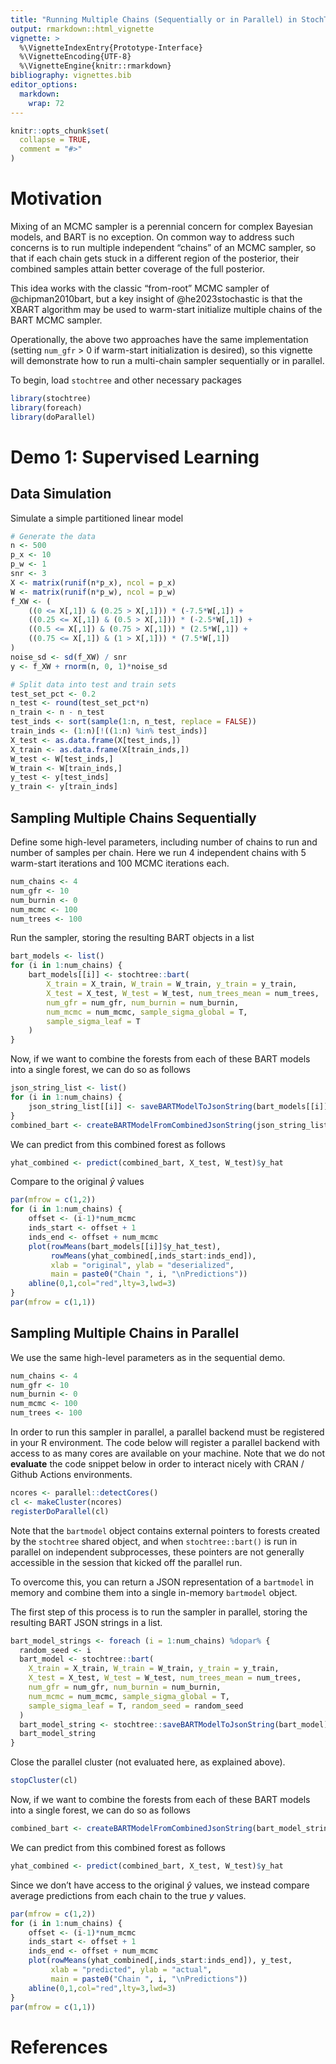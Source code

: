 ```yaml
---
title: "Running Multiple Chains (Sequentially or in Parallel) in StochTree"
output: rmarkdown::html_vignette
vignette: >
  %\VignetteIndexEntry{Prototype-Interface}
  %\VignetteEncoding{UTF-8}
  %\VignetteEngine{knitr::rmarkdown}
bibliography: vignettes.bib
editor_options: 
  markdown: 
    wrap: 72
---
```


```r
knitr::opts_chunk$set(
  collapse = TRUE,
  comment = "#>"
)
```

# Motivation

Mixing of an MCMC sampler is a perennial concern for complex Bayesian models, 
and BART is no exception. On common way to address such concerns is to run 
multiple independent "chains" of an MCMC sampler, so that if each chain gets 
stuck in a different region of the posterior, their combined samples attain 
better coverage of the full posterior.

This idea works with the classic "from-root" MCMC sampler of @chipman2010bart, 
but a key insight of @he2023stochastic is that the XBART algorithm may be used 
to warm-start initialize multiple chains of the BART MCMC sampler. 

Operationally, the above two approaches have the same implementation (setting 
`num_gfr` > 0 if warm-start initialization is desired), so this vignette will 
demonstrate how to run a multi-chain sampler sequentially or in parallel.

To begin, load `stochtree` and other necessary packages

```r
library(stochtree)
library(foreach)
library(doParallel)
```

# Demo 1: Supervised Learning

## Data Simulation

Simulate a simple partitioned linear model

```r
# Generate the data
n <- 500
p_x <- 10
p_w <- 1
snr <- 3
X <- matrix(runif(n*p_x), ncol = p_x)
W <- matrix(runif(n*p_w), ncol = p_w)
f_XW <- (
    ((0 <= X[,1]) & (0.25 > X[,1])) * (-7.5*W[,1]) + 
    ((0.25 <= X[,1]) & (0.5 > X[,1])) * (-2.5*W[,1]) + 
    ((0.5 <= X[,1]) & (0.75 > X[,1])) * (2.5*W[,1]) + 
    ((0.75 <= X[,1]) & (1 > X[,1])) * (7.5*W[,1])
)
noise_sd <- sd(f_XW) / snr
y <- f_XW + rnorm(n, 0, 1)*noise_sd

# Split data into test and train sets
test_set_pct <- 0.2
n_test <- round(test_set_pct*n)
n_train <- n - n_test
test_inds <- sort(sample(1:n, n_test, replace = FALSE))
train_inds <- (1:n)[!((1:n) %in% test_inds)]
X_test <- as.data.frame(X[test_inds,])
X_train <- as.data.frame(X[train_inds,])
W_test <- W[test_inds,]
W_train <- W[train_inds,]
y_test <- y[test_inds]
y_train <- y[train_inds]
```

## Sampling Multiple Chains Sequentially

Define some high-level parameters, including number of chains to run and number of 
samples per chain. Here we run 4 independent chains with 5 warm-start iterations 
and 100 MCMC iterations each.

```r
num_chains <- 4
num_gfr <- 10
num_burnin <- 0
num_mcmc <- 100
num_trees <- 100
```

Run the sampler, storing the resulting BART objects in a list

```r
bart_models <- list()
for (i in 1:num_chains) {
    bart_models[[i]] <- stochtree::bart(
        X_train = X_train, W_train = W_train, y_train = y_train, 
        X_test = X_test, W_test = W_test, num_trees_mean = num_trees, 
        num_gfr = num_gfr, num_burnin = num_burnin, 
        num_mcmc = num_mcmc, sample_sigma_global = T, 
        sample_sigma_leaf = T
    )
}
```

Now, if we want to combine the forests from each of these BART models into a 
single forest, we can do so as follows

```r
json_string_list <- list()
for (i in 1:num_chains) {
    json_string_list[[i]] <- saveBARTModelToJsonString(bart_models[[i]])
}
combined_bart <- createBARTModelFromCombinedJsonString(json_string_list)
```

We can predict from this combined forest as follows

```r
yhat_combined <- predict(combined_bart, X_test, W_test)$y_hat
```

Compare to the original $\hat{y}$ values

```r
par(mfrow = c(1,2))
for (i in 1:num_chains) {
    offset <- (i-1)*num_mcmc
    inds_start <- offset + 1
    inds_end <- offset + num_mcmc
    plot(rowMeans(bart_models[[i]]$y_hat_test), 
         rowMeans(yhat_combined[,inds_start:inds_end]),
         xlab = "original", ylab = "deserialized", 
         main = paste0("Chain ", i, "\nPredictions"))
    abline(0,1,col="red",lty=3,lwd=3)
}
par(mfrow = c(1,1))
```

## Sampling Multiple Chains in Parallel

We use the same high-level parameters as in the sequential demo. 

```r
num_chains <- 4
num_gfr <- 10
num_burnin <- 0
num_mcmc <- 100
num_trees <- 100
```

In order to run this sampler in parallel, a parallel backend must be registered in your R environment. 
The code below will register a parallel backend with access to as many cores are available on your machine.
Note that we do not **evaluate** the code snippet below in order to interact nicely with CRAN / Github Actions environments.

```r
ncores <- parallel::detectCores()
cl <- makeCluster(ncores)
registerDoParallel(cl)
```

Note that the `bartmodel` object contains external pointers to forests created by 
the `stochtree` shared object, and when `stochtree::bart()` is run in parallel 
on independent subprocesses, these pointers are not generally accessible in the 
session that kicked off the parallel run. 

To overcome this, you can return a JSON representation of a `bartmodel` in memory 
and combine them into a single in-memory `bartmodel` object.

The first step of this process is to run the sampler in parallel, 
storing the resulting BART JSON strings in a list.

```r
bart_model_strings <- foreach (i = 1:num_chains) %dopar% {
  random_seed <- i
  bart_model <- stochtree::bart(
    X_train = X_train, W_train = W_train, y_train = y_train, 
    X_test = X_test, W_test = W_test, num_trees_mean = num_trees, 
    num_gfr = num_gfr, num_burnin = num_burnin, 
    num_mcmc = num_mcmc, sample_sigma_global = T, 
    sample_sigma_leaf = T, random_seed = random_seed
  )
  bart_model_string <- stochtree::saveBARTModelToJsonString(bart_model)
  bart_model_string
}
```

Close the parallel cluster (not evaluated here, as explained above).

```r
stopCluster(cl)
```

Now, if we want to combine the forests from each of these BART models into a 
single forest, we can do so as follows

```r
combined_bart <- createBARTModelFromCombinedJsonString(bart_model_strings)
```

We can predict from this combined forest as follows

```r
yhat_combined <- predict(combined_bart, X_test, W_test)$y_hat
```

Since we don't have access to the original $\hat{y}$ values, we instead 
compare average predictions from each chain to the true $y$ values.

```r
par(mfrow = c(1,2))
for (i in 1:num_chains) {
    offset <- (i-1)*num_mcmc
    inds_start <- offset + 1
    inds_end <- offset + num_mcmc
    plot(rowMeans(yhat_combined[,inds_start:inds_end]), y_test,
         xlab = "predicted", ylab = "actual", 
         main = paste0("Chain ", i, "\nPredictions"))
    abline(0,1,col="red",lty=3,lwd=3)
}
par(mfrow = c(1,1))
```

# References

